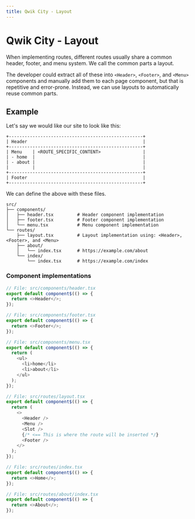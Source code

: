 ```yaml
---
title: Qwik City - Layout
---
```


# Qwik City - Layout

When implementing routes, different routes usually share a common header, footer, and menu system. We call the common parts a layout.

The developer could extract all of these into `<Header>`, `<Footer>`, and `<Menu>` components and manually add them to each page component, but that is repetitive and error-prone. Instead, we can use layouts to automatically reuse common parts.

## Example

Let's say we would like our site to look like this:

```
+---------------------------------------------------+
| Header                                            |
+---------------------------------------------------+
| Menu    | <ROUTE_SPECIFIC_CONTENT>                |
| - home  |                                         |
| - about |                                         |
|         |                                         |
+---------------------------------------------------+
| Footer                                            |
+---------------------------------------------------+

```

We can define the above with these files.

```
src/
├── components/
│   ├── header.tsx         # Header component implementation
│   ├── footer.tsx         # Footer component implementation
│   └── menu.tsx           # Menu component implementation
└── routes/
    ├── layout.tsx         # Layout implementation using: <Header>, <Footer>, and <Menu>
    ├── about/
    │   └── index.tsx      # https://example.com/about
    └── index/
        └── index.tsx      # https://example.com/index
```

### Component implementations

```typescript
// File: src/components/header.tsx
export default component$(() => {
  return <>Header</>;
});
```

```typescript
// File: src/components/footer.tsx
export default component$(() => {
  return <>Footer</>;
});
```

```typescript
// File: src/components/menu.tsx
export default component$(() => {
  return (
    <ul>
      <li>home</li>
      <li>about</li>
    </ul>
  );
});
```

```typescript
// File: src/routes/layout.tsx
export default component$(() => {
  return (
    <>
      <Header />
      <Menu />
      <Slot />
      {/* <== This is where the route will be inserted */}
      <Footer />
    </>
  );
});
```

```typescript
// File: src/routes/index.tsx
export default component$(() => {
  return <>Home</>;
});
```

```typescript
// File: src/routes/about/index.tsx
export default component$(() => {
  return <>About</>;
});
```
